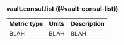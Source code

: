 ### vault.consul.list ((#vault-consul-list))

Metric type | Units | Description
----------- | ----- | -----------
BLAH     | BLAH    | BLAH